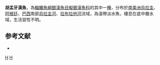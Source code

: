 {{Speciesbox
| status = NE
| status_system = IUCN3.1
| taxon = Odontesthes humensis 
| authority =  [[de_Buen|de Buen]], 1953
| synonyms = *''Odontesthes guazu '',de Buen, 1953 
}}
'''胡孟牙漢魚'''，為[[輻鰭魚綱|輻鰭魚綱]][[銀漢魚目|銀漢魚目]][[擬銀漢魚科|擬銀漢魚科]]的其中一[[種|種]]，分布於[[南美洲|南美洲]][[烏拉圭|烏拉圭]]、[[阿根廷|阿根廷]]、[[巴西|巴西]]南部[[烏拉圭河|烏拉圭河]]、[[拉布拉他河|拉布拉他河]]流域，為温帶淡水魚，棲息在底中層水域，生活習性不明。

==参考文献==
*{{FishBase_species|genus=Odontesthes|species=humensis|year=2016|month=2}}

{{Taxonbar|from=Q5556901}}

[[Category:牙漢魚屬|H]]
[[Category:1953年描述的鱼类|H]]

{{魚類小作品}}